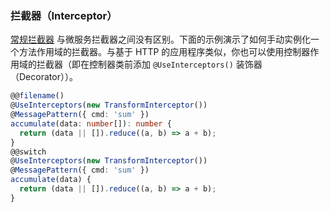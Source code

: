 ### 拦截器（Interceptor）

[常规拦截器](/interceptors) 与微服务拦截器之间没有区别。下面的示例演示了如何手动实例化一个方法作用域的拦截器。与基于 HTTP 的应用程序类似，你也可以使用控制器作用域的拦截器（即在控制器类前添加 `@UseInterceptors()` 装饰器（Decorator））。

```typescript
@@filename()
@UseInterceptors(new TransformInterceptor())
@MessagePattern({ cmd: 'sum' })
accumulate(data: number[]): number {
  return (data || []).reduce((a, b) => a + b);
}
@@switch
@UseInterceptors(new TransformInterceptor())
@MessagePattern({ cmd: 'sum' })
accumulate(data) {
  return (data || []).reduce((a, b) => a + b);
}
```
